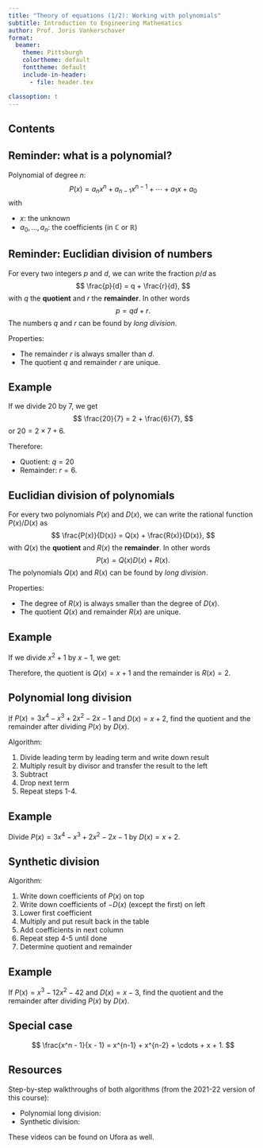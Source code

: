 ```yaml
---
title: "Theory of equations (1/2): Working with polynomials"
subtitle: Introduction to Engineering Mathematics
author: Prof. Joris Vankerschaver
format:
  beamer:
    theme: Pittsburgh
    colortheme: default
    fonttheme: default
    include-in-header:
      - file: header.tex

classoption: t
---
```


## Contents

\tableofcontents

## Reminder: what is a polynomial?

Polynomial of degree $n$:
$$
    P(x) = a_n x^n + a_{n-1} x^{n-1} + \cdots + a_1 x + a_0
$$
with

- $x$: the unknown
- $a_0, \ldots, a_n$: the coefficients (in $\mathbb{C}$ or $\mathbb{R}$)

## Reminder: Euclidian division of numbers

For every two integers $p$ and $d$, we can write the fraction $p/d$ as
$$
    \frac{p}{d} = q + \frac{r}{d},
$$
with $q$ the **quotient** and $r$ the **remainder**. In other words
$$
    p = q d + r.
$$
The numbers $q$ and $r$ can be found by *long division*. 

Properties:

- The remainder $r$ is always smaller than $d$.
- The quotient $q$ and remainder $r$ are unique.

## Example

If we divide 20 by 7, we get
$$
    \frac{20}{7} = 2 + \frac{6}{7},
$$
or $20 = 2 \times 7 + 6$.

Therefore:

- Quotient: $q = 20$
- Remainder: $r = 6$.

## Euclidian division of polynomials

For every two polynomials $P(x)$ and $D(x)$, we can write the rational function $P(x)/D(x)$ as
$$
    \frac{P(x)}{D(x)} = Q(x) + \frac{R(x)}{D(x)},
$$
with $Q(x)$ the **quotient** and $R(x)$ the **remainder**. In other words
$$
    P(x) = Q(x) D(x) + R(x).
$$
The polynomials $Q(x)$ and $R(x)$ can be found by *long division*. 

Properties:

- The degree of $R(x)$ is always smaller than the degree of $D(x)$. 
- The quotient $Q(x)$ and remainder $R(x)$ are unique.

## Example

If we divide $x^2 + 1$ by $x - 1$, we get:

\begin{align*}
    \frac{x^2 + 1}{x - 1} 
        & = \frac{x^2 -1 + 2}{x - 1} \\
        & = \frac{x^2 - 1}{x - 1} + \frac{2}{x - 1} \\
        & = x + 1 + \frac{2}{x - 1}
\end{align*}

Therefore, the quotient is $Q(x) = x + 1$ and the remainder is $R(x) = 2$.

## Polynomial long division

If $P(x) = 3x^4 - x^3 + 2x^2 - 2x - 1$ and $D(x) = x+2$, find the quotient and the remainder after dividing $P(x)$ by $D(x)$.

Algorithm:

1. Divide leading term by leading term and write down result
2. Multiply result by divisor and transfer the result to the left
3. Subtract
4. Drop next term
5. Repeat steps 1-4.

## Example

Divide $P(x) = 3x^4 - x^3 + 2x^2 - 2x - 1$ by $D(x) = x+2$.

## Synthetic division

Algorithm:

1. Write down coefficients of $P(x)$ on top
2. Write down coefficients of $-D(x)$ (except the first) on left
3. Lower first coefficient
4. Multiply and put result back in the table
5. Add coefficients in next column
6. Repeat step 4-5 until done
7. Determine quotient and remainder

## Example

If $P(x) = x^3 - 12x^2 - 42$ and $D(x) = x-3$, find the quotient and the remainder after dividing $P(x)$ by $D(x)$.

## Special case

$$
    \frac{x^n - 1}{x - 1} = x^{n-1} + x^{n-2} + \cdots + x + 1.
$$

## Resources

Step-by-step walkthroughs of both algorithms (from the 2021-22 version of this course):

- Polynomial long division: \url{https://youtu.be/RyRqUg5oycE?t=499}
- Synthetic division: \url{https://youtu.be/NqQeMfGEzk4}

These videos can be found on Ufora as well.
